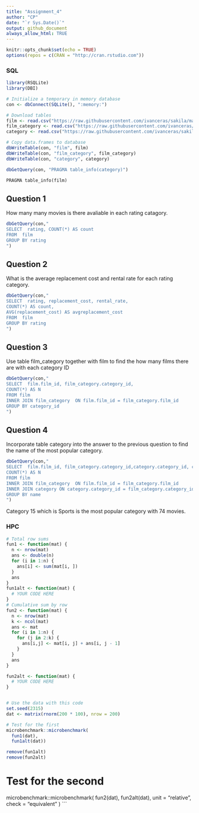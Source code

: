 ```yaml
---
title: "Assignment_4"
author: "CP"
date: "`r Sys.Date()`"
output: github_document
always_allow_html: TRUE
---
```


```r
knitr::opts_chunk$set(echo = TRUE)
options(repos = c(CRAN = "http://cran.rstudio.com"))
```

### SQL

```r
library(RSQLite)
library(DBI)

# Initialize a temporary in memory database
con <- dbConnect(SQLite(), ":memory:")

# Download tables
film <- read.csv("https://raw.githubusercontent.com/ivanceras/sakila/master/csv-sakila-db/film.csv")
film_category <- read.csv("https://raw.githubusercontent.com/ivanceras/sakila/master/csv-sakila-db/film_category.csv")
category <- read.csv("https://raw.githubusercontent.com/ivanceras/sakila/master/csv-sakila-db/category.csv")

# Copy data.frames to database
dbWriteTable(con, "film", film)
dbWriteTable(con, "film_category", film_category)
dbWriteTable(con, "category", category)
```
```r
dbGetQuery(con, "PRAGMA table_info(category)")
```


```sql
PRAGMA table_info(film)

```

## Question 1
How many many movies is there avaliable in each rating catagory.

```r
dbGetQuery(con,"
SELECT  rating, COUNT(*) AS count
FROM  film
GROUP BY rating
")
```

## Question 2
What is the average replacement cost and rental rate for each rating category.
```r
dbGetQuery(con,"
SELECT  rating, replacement_cost, rental_rate,
COUNT(*) AS count,
AVG(replacement_cost) AS avgreplacement_cost
FROM  film
GROUP BY rating
")
```

## Question 3
Use table film_category together with film to find the how many films there are with each category ID

```r
dbGetQuery(con,"
SELECT  film.film_id, film_category.category_id,
COUNT(*) AS N
FROM film
INNER JOIN film_category  ON film.film_id = film_category.film_id
GROUP BY category_id
")


```


## Question 4 
Incorporate table category into the answer to the previous question to find the name of the most popular category.

```r
dbGetQuery(con,"
SELECT  film.film_id, film_category.category_id,category.category_id, category.name,
COUNT(*) AS N
FROM film
INNER JOIN film_category  ON film.film_id = film_category.film_id
INNER JOIN category ON category.category_id = film_category.category_id
GROUP BY name 
")
```
Category 15 which is Sports is the most popular category with 74 movies. 

### HPC

```r
# Total row sums
fun1 <- function(mat) {
  n <- nrow(mat)
  ans <- double(n) 
  for (i in 1:n) {
    ans[i] <- sum(mat[i, ])
  }
  ans
}
fun1alt <- function(mat) {
  # YOUR CODE HERE
}
# Cumulative sum by row
fun2 <- function(mat) {
  n <- nrow(mat)
  k <- ncol(mat)
  ans <- mat
  for (i in 1:n) {
    for (j in 2:k) {
      ans[i,j] <- mat[i, j] + ans[i, j - 1]
    }
  }
  ans
}

fun2alt <- function(mat) {
  # YOUR CODE HERE
}


# Use the data with this code
set.seed(2315)
dat <- matrix(rnorm(200 * 100), nrow = 200)
```
```r
# Test for the first
microbenchmark::microbenchmark(
  fun1(dat),
  fun1alt(dat))
```

```r
remove(fun1alt)
remove(fun2alt)
```

# Test for the second
microbenchmark::microbenchmark(
  fun2(dat),
  fun2alt(dat), unit = "relative", check = "equivalent"
)
```

